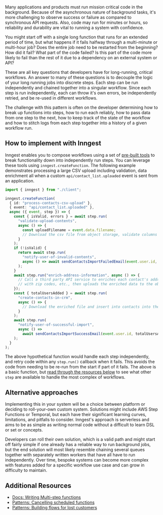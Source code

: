 Many applications and products must run mission critical code in the background. Because of the asynchronous nature of background tasks, it's more challenging to observe success or failure as compared to synchronous API requests. Also, code may run for minutes or hours, so reliability and durability are vital to running a system with confidence.

You might start off with a single long function that runs for an extended period of time, but what happens if it fails halfway through a multi-minute or multi-hour job? Does the entire job need to be restarted from the beginning? How did it fail? What part of the code failed? Is this part of the code more likely to fail than the rest of it due to a dependency on an external system or API?

These are all key questions that developers have for long-running, critical workflows. An answer to many of these questions is to decouple the logic of your long running jobs into discrete steps. Each step can be run independently and chained together into a singular workflow. Since each step is run independently, each can throw it's own errors, be independently retried, and be re-used in different workflows.

The challenge with this pattern is often on the developer determining how to break up functions into steps, how to run each reliably, how to pass data from one step to the next, how to keep track of the state of the workflow and how to stitch logs from each step together into a history of a given workflow run.

## How to implement with Inngest

Inngest enables you to compose workflows using a set of [pre-built tools](/docs/functions/multi-step?ref=patterns) to break functionality down into independently run steps. You can leverage these tools using `inngest.createFunction`. The following example demonstrates processing a large CSV upload including validation, data enrichment all when a custom `api/contact_list.uploaded` event is sent from an application.

```typescript
import { inngest } from "./client";

inngest.createFunction(
  { id: "process-contacts-csv-upload" },
  { event: "api/contact_list.uploaded" },
  async ({ event, step }) => {
    const { isValid, errors } = await step.run(
      "validate-upload-contents",
      async () => {
        const uploadFilename = event.data.filename;
        // Download the csv file from object storage, validate columns and data in each row
      }
    );
    if (!isValid) {
      return await step.run(
        "notify-user-of-invalid-contents",
        async () => await sendContactsImportFailedEmail(event.user.id, errors)
      );
    }
    await step.run("enrich-address-information", async () => {
      // Call a third party API service to enriches each contact's address information
      // with zip codes, etc., then uploads the enriched data to the object store
    });
    const { totalUsersAdded } = await step.run(
      "create-contacts-in-crm",
      async () => {
        // Download the enriched file and insert into contacts into the database
      }
    );
    await step.run(
      "notify-user-of-successful-import",
      async () =>
        await sendContactsImportSuccessEmail(event.user.id, totalUsersAdded)
    );
  }
);
```

The above hypothetical function would handle each step independently, and retry code within any `step.run()` callback when it fails. This avoids the code from needing to be re-run from the start if part of it fails. The above is a basic function, but [read through the resources below](#additional-resources) to see what other `step` are available to handle the most complex of workflows.

## Alternative approaches

Implementing this in your system will be a choice between platform or deciding to roll-your-own custom system. Solutions might include AWS Step Functions or Temporal, but each have their significant learning curves, limitations, and pitfalls to consider. Inngest's approach is serverless and aims to be as simple as writing normal code without a difficult to learn DSL or set or concepts.

Developers can roll their own solution, which is a valid path and might start off fairly simple if one already has a reliable way to run background jobs, but the end solution will most likely resemble chaining several queues together with separately written workers that have all have to run independently. Over time, bespoke systems can become more complex with features added for a specific workflow use case and can grow in difficulty to maintain.

## Additional Resources

* [Docs: Writing Multi-step functions](/docs/functions/multi-step?ref=patterns)
* [Patterns: Cancelling scheduled functions](/patterns/cancelling-scheduled-functions?ref=patterns)
* [Patterns: Building flows for lost customers](/patterns/event-coordination-for-lost-customers)
